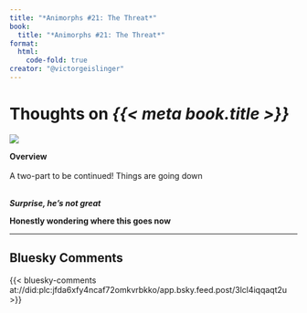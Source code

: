 ```yaml
---
title: "*Animorphs #21: The Threat*"
book:
  title: "*Animorphs #21: The Threat*"
format:
  html:
    code-fold: true
creator: "@victorgeislinger"
---
```


# Thoughts on *{{< meta book.title >}}*

::: {layout="[30,70]"}
![](https://books.google.com/books/content?id=aWYwDwAAQBAJ&printsec=frontcover&img=2)

**Overview** <br/>
<br/>
A two-part to be continued! Things are going down
<br/>
<br/>


:::


***Surprise, he's not great***



**Honestly wondering where this goes now**


--- 

:::{.callout-note icon=false}

## Bluesky Comments

{{< bluesky-comments at://did:plc:jfda6xfy4ncaf72omkvrbkko/app.bsky.feed.post/3lcl4iqqaqt2u >}}


:::